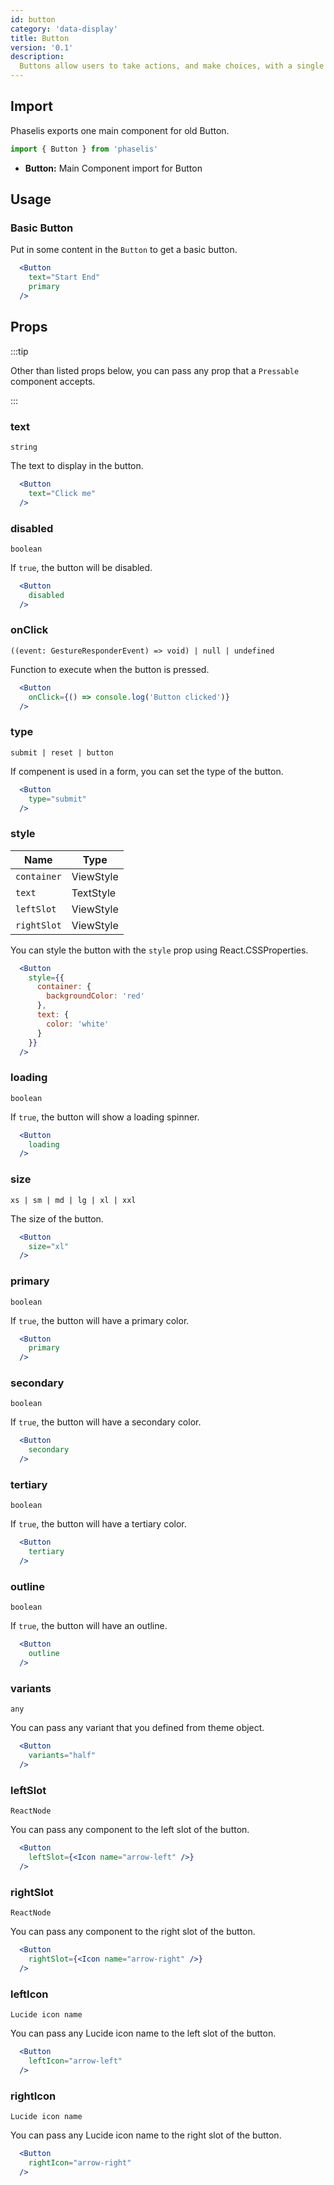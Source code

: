 ```yaml
---
id: button
category: 'data-display'
title: Button
version: '0.1'
description:
  Buttons allow users to take actions, and make choices, with a single tap.
---
```


## Import

Phaselis exports one main component for old Button.

```js
import { Button } from 'phaselis'
```

- **Button:** Main Component import for Button

## Usage

### Basic Button

Put in some content in the `Button` to get a basic button.

```jsx
  <Button
    text="Start End"
    primary
  />  
```

## Props

:::tip

Other than listed props below, you can pass any prop that a `Pressable` component accepts.

:::

### text 
`string`

The text to display in the button.

```jsx
  <Button
    text="Click me"
  />
```
### disabled 
`boolean`

If `true`, the button will be disabled.

```jsx
  <Button
    disabled
  />  
```



### onClick 
`((event: GestureResponderEvent) => void) | null | undefined`

Function to execute when the button is pressed.

```jsx
  <Button
    onClick={() => console.log('Button clicked')}
  />
```

### type 
`submit | reset | button`

If compenent is used in a form, you can set the type of the button.

```jsx
  <Button
    type="submit"
  />  
```

### style
| Name | Type |
| ---- | ---- |
| `container` | ViewStyle |
| `text` | TextStyle |
| `leftSlot` | ViewStyle |
| `rightSlot` | ViewStyle |

You can style the button with the `style` prop using React.CSSProperties.

```jsx  
  <Button
    style={{
      container: {
        backgroundColor: 'red'
      },
      text: {
        color: 'white'
      }
    }}
  />  
```

### loading
`boolean`

If `true`, the button will show a loading spinner.

```jsx
  <Button
    loading
  />  
```

### size 
`xs | sm | md | lg | xl | xxl`

The size of the button.

```jsx
  <Button
    size="xl"
  />  
```

### primary
`boolean`

If `true`, the button will have a primary color.

```jsx
  <Button
    primary
  />  
```

### secondary
`boolean`

If `true`, the button will have a secondary color.

```jsx
  <Button
    secondary
  />  
```

### tertiary
`boolean`

If `true`, the button will have a tertiary color.

```jsx
  <Button
    tertiary
  />  
```

### outline
`boolean`

If `true`, the button will have an outline.

```jsx
  <Button
    outline
  />  
```

### variants
`any`

You can pass any variant that you defined from theme object.

```jsx
  <Button
    variants="half"
  />  
```

### leftSlot
`ReactNode`

You can pass any component to the left slot of the button.

```jsx
  <Button
    leftSlot={<Icon name="arrow-left" />}
  />  
```

### rightSlot
`ReactNode`

You can pass any component to the right slot of the button.

```jsx
  <Button
    rightSlot={<Icon name="arrow-right" />}
  />  
```

### leftIcon
`Lucide icon name`

You can pass any Lucide icon name to the left slot of the button.

```jsx
  <Button
    leftIcon="arrow-left"
  />  
```

### rightIcon
`Lucide icon name`

You can pass any Lucide icon name to the right slot of the button.

```jsx
  <Button
    rightIcon="arrow-right"
  />  
```

